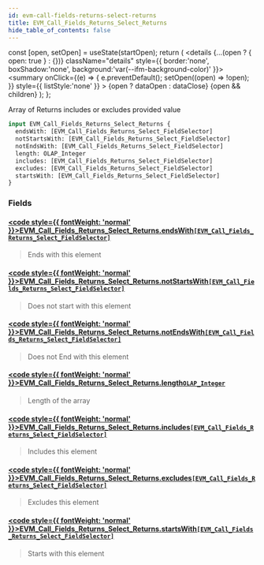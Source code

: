 ```yaml
---
id: evm-call-fields-returns-select-returns
title: EVM_Call_Fields_Returns_Select_Returns
hide_table_of_contents: false
---
```







  const [open, setOpen] = useState(startOpen);
  return (
    <details {...(open ? { open: true } : {})} className="details" style={{ border:'none', boxShadow:'none', background:'var(--ifm-background-color)' }}>
      <summary
        onClick={(e) => {
          e.preventDefault();
          setOpen((open) => !open);
        }}
        style={{ listStyle:'none' }}
      >
      {open ? dataOpen : dataClose}
      </summary>
      {open && children}
    </details>
  );
};








Array of Returns includes or excludes provided value


```graphql
input EVM_Call_Fields_Returns_Select_Returns {
  endsWith: [EVM_Call_Fields_Returns_Select_FieldSelector]
  notStartsWith: [EVM_Call_Fields_Returns_Select_FieldSelector]
  notEndsWith: [EVM_Call_Fields_Returns_Select_FieldSelector]
  length: OLAP_Integer
  includes: [EVM_Call_Fields_Returns_Select_FieldSelector]
  excludes: [EVM_Call_Fields_Returns_Select_FieldSelector]
  startsWith: [EVM_Call_Fields_Returns_Select_FieldSelector]
}
```




### Fields

#### [<code style={{ fontWeight: 'normal' }}>EVM_Call_Fields_Returns_Select_Returns.<b>endsWith</b></code>](#)<Bullet />[`[EVM_Call_Fields_Returns_Select_FieldSelector]`](/docs/graphql-reference/inputs/evm-call-fields-returns-select-field-selector) <Badge class="badge badge--secondary" text="list"/> <Badge class="badge badge--secondary" text="input"/> 
> 
> 
> Ends with this element
> 

#### [<code style={{ fontWeight: 'normal' }}>EVM_Call_Fields_Returns_Select_Returns.<b>notStartsWith</b></code>](#)<Bullet />[`[EVM_Call_Fields_Returns_Select_FieldSelector]`](/docs/graphql-reference/inputs/evm-call-fields-returns-select-field-selector) <Badge class="badge badge--secondary" text="list"/> <Badge class="badge badge--secondary" text="input"/> 
> 
> 
> Does not start with this element
> 

#### [<code style={{ fontWeight: 'normal' }}>EVM_Call_Fields_Returns_Select_Returns.<b>notEndsWith</b></code>](#)<Bullet />[`[EVM_Call_Fields_Returns_Select_FieldSelector]`](/docs/graphql-reference/inputs/evm-call-fields-returns-select-field-selector) <Badge class="badge badge--secondary" text="list"/> <Badge class="badge badge--secondary" text="input"/> 
> 
> 
> Does not End with this element
> 

#### [<code style={{ fontWeight: 'normal' }}>EVM_Call_Fields_Returns_Select_Returns.<b>length</b></code>](#)<Bullet />[`OLAP_Integer`](/docs/graphql-reference/inputs/olap-integer) <Badge class="badge badge--secondary" text="input"/> 
> 
> 
> Length of the array
> 

#### [<code style={{ fontWeight: 'normal' }}>EVM_Call_Fields_Returns_Select_Returns.<b>includes</b></code>](#)<Bullet />[`[EVM_Call_Fields_Returns_Select_FieldSelector]`](/docs/graphql-reference/inputs/evm-call-fields-returns-select-field-selector) <Badge class="badge badge--secondary" text="list"/> <Badge class="badge badge--secondary" text="input"/> 
> 
> 
> Includes this element
> 

#### [<code style={{ fontWeight: 'normal' }}>EVM_Call_Fields_Returns_Select_Returns.<b>excludes</b></code>](#)<Bullet />[`[EVM_Call_Fields_Returns_Select_FieldSelector]`](/docs/graphql-reference/inputs/evm-call-fields-returns-select-field-selector) <Badge class="badge badge--secondary" text="list"/> <Badge class="badge badge--secondary" text="input"/> 
> 
> 
> Excludes this element
> 

#### [<code style={{ fontWeight: 'normal' }}>EVM_Call_Fields_Returns_Select_Returns.<b>startsWith</b></code>](#)<Bullet />[`[EVM_Call_Fields_Returns_Select_FieldSelector]`](/docs/graphql-reference/inputs/evm-call-fields-returns-select-field-selector) <Badge class="badge badge--secondary" text="list"/> <Badge class="badge badge--secondary" text="input"/> 
> 
> 
> Starts with this element
> 



